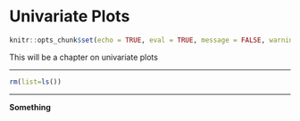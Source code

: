 # Univariate Plots

```r
knitr::opts_chunk$set(echo = TRUE, eval = TRUE, message = FALSE, warning = FALSE)
```

This will be a chapter on univariate plots

********

```r
rm(list=ls())
```

********

**Something**

